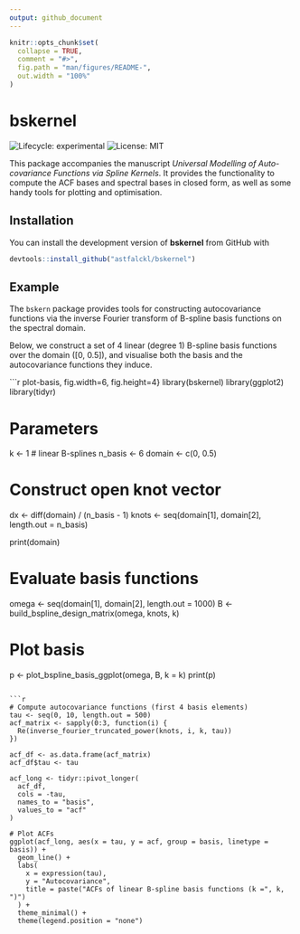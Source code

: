 ```yaml
---
output: github_document
---
```


```r
knitr::opts_chunk$set(
  collapse = TRUE,
  comment = "#>",
  fig.path = "man/figures/README-",
  out.width = "100%"
)
```

# bskernel

<!-- badges: start -->
![Lifecycle: experimental](https://img.shields.io/badge/lifecycle-experimental-orange.svg)
![License: MIT](https://img.shields.io/badge/license-MIT-blue.svg)

<!-- badges: end -->

This package accompanies the manuscript _Universal Modelling of Auto-covariance Functions via Spline Kernels_. It provides the functionality to compute the ACF bases and spectral bases in closed form, as well as some handy tools for plotting and optimisation.

## Installation

You can install the development version of **bskernel** from GitHub with

```r
devtools::install_github("astfalckl/bskernel")
```

## Example

The `bskern` package provides tools for constructing autocovariance functions via the inverse Fourier transform of B-spline basis functions on the spectral domain.

Below, we construct a set of 4 linear (degree 1) B-spline basis functions over the domain \([0, 0.5]\), and visualise both the basis and the autocovariance functions they induce.

```r plot-basis, fig.width=6, fig.height=4}
library(bskernel)
library(ggplot2)
library(tidyr)

# Parameters
k <- 1  # linear B-splines
n_basis <- 6
domain <- c(0, 0.5)

# Construct open knot vector
dx <- diff(domain) / (n_basis - 1)
knots <- seq(domain[1], domain[2], length.out = n_basis)

print(domain)

# Evaluate basis functions
omega <- seq(domain[1], domain[2], length.out = 1000)
B <- build_bspline_design_matrix(omega, knots, k)

# Plot basis
p <- plot_bspline_basis_ggplot(omega, B, k = k)
print(p)
```

```r
# Compute autocovariance functions (first 4 basis elements)
tau <- seq(0, 10, length.out = 500)
acf_matrix <- sapply(0:3, function(i) {
  Re(inverse_fourier_truncated_power(knots, i, k, tau))
})

acf_df <- as.data.frame(acf_matrix)
acf_df$tau <- tau

acf_long <- tidyr::pivot_longer(
  acf_df,
  cols = -tau,
  names_to = "basis",
  values_to = "acf"
)

# Plot ACFs
ggplot(acf_long, aes(x = tau, y = acf, group = basis, linetype = basis)) +
  geom_line() +
  labs(
    x = expression(tau),
    y = "Autocovariance",
    title = paste("ACFs of linear B-spline basis functions (k =", k, ")")
  ) +
  theme_minimal() +
  theme(legend.position = "none")
```
